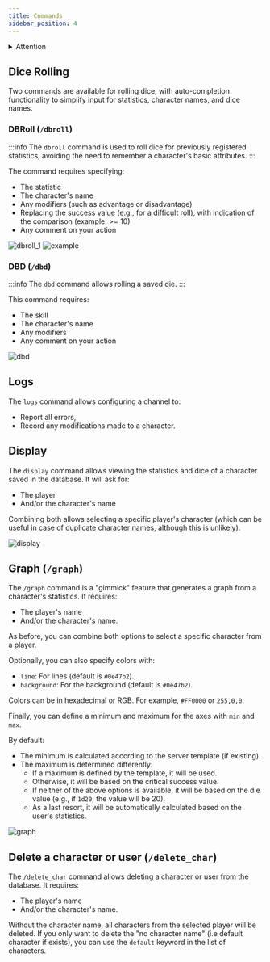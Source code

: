 ```yaml
---
title: Commands
sidebar_position: 4
---
```


<details id="danger">
  <summary><Iconify icon="solar:danger-bold" height="26" class="danger-summary"/>Attention</summary>
   {}
   By default, all commands are disabled and must be enabled in the server's configuration panel.
   ![](/assets/tuto/allow_commands_1.png)![](/assets/tuto/allow_commands_2.png)
   ![](/assets/tuto/allow_commands_3.png)![](/assets/tuto/allow_commands_4.png)
   ![](/assets/tuto/allow_commands_5.png)
</details> 

## Dice Rolling

Two commands are available for rolling dice, with auto-completion functionality to simplify input for statistics, character names, and dice names.

### DBRoll (`/dbroll`)

:::info
The `dbroll` command is used to roll dice for previously registered statistics, avoiding the need to remember a character's basic attributes.
:::

The command requires specifying:
- The statistic
- The character's name
- Any modifiers (such as advantage or disadvantage)
- Replacing the success value (e.g., for a difficult roll), with indication of the comparison (example: >= 10)
- Any comment on your action

![dbroll_1](/assets/rolls/db/dbroll_autocomplete.png)
![example](/assets/rolls/db/example.png)

### DBD (`/dbd`)

:::info
The `dbd` command allows rolling a saved die.
:::

This command requires:
- The skill
- The character's name
- Any modifiers
- Any comment on your action

![dbd](/assets/rolls/db/dbd_example.png)

## Logs

The `logs` command allows configuring a channel to:
- Report all errors,
- Record any modifications made to a character.

## Display

The `display` command allows viewing the statistics and dice of a character saved in the database. It will ask for:
- The player
- And/or the character's name

Combining both allows selecting a specific player's character (which can be useful in case of duplicate character names, although this is unlikely).

![display](/assets/rolls/db/display_ex.png)

## Graph (`/graph`)

The `/graph` command is a "gimmick" feature that generates a graph from a character's statistics. It requires:
- The player's name
- And/or the character's name.

As before, you can combine both options to select a specific character from a player.

Optionally, you can also specify colors with:
- `line`: For lines (default is `#0e47b2`).
- `background`: For the background (default is `#0e47b2`).

Colors can be in hexadecimal or RGB. For example, `#FF0000` or `255,0,0`.

Finally, you can define a minimum and maximum for the axes with `min` and `max`.

By default:
- The minimum is calculated according to the server template (if existing).
- The maximum is determined differently:
   - If a maximum is defined by the template, it will be used.
   - Otherwise, it will be based on the critical success value.
   - If neither of the above options is available, it will be based on the die value (e.g., if `1d20`, the value will be 20).
   - As a last resort, it will be automatically calculated based on the user's statistics.

![graph](/assets/graph.jpg)

## Delete a character or user (`/delete_char`)

The `/delete_char` command allows deleting a character or user from the database. It requires:
- The player's name
- And/or the character's name.

Without the character name, all characters from the selected player will be deleted. If you only want to delete the "no character name" (i.e default character if exists), you can use the `default` keyword in the list of characters.